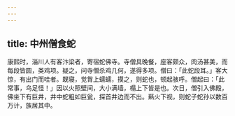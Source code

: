 ```yaml
---
---
---
```

title: 中州僧食蛇
---



康熙时，淄川人有客汴梁者，寄宿蛇佛寺。寺僧具晚餐，座客颇众，肉汤甚美，而每段皆圆，类鸡项。疑之，问寺僧杀鸡几何，遂得多项。僧曰：「此蛇段耳。」客大惊，有出门而哇者。既寝，觉胷上蠕蠕，摸之，则蛇也，顿起骇呼。僧起曰：「此常事，乌足怪！」因以火照壁间，大小满墙，榻上下皆是也。次日，僧引入佛殿，佛坐下有巨井，井中蛇粗如巨瓮，探首井边而不出。爇火下视，则蛇子蛇孙以数百万计，族居其中。